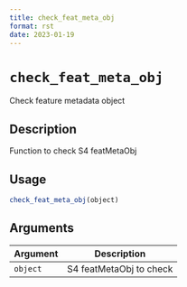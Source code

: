```yaml
--- 
title: check_feat_meta_obj 
format: rst 
date: 2023-01-19 
--- 
```

# `check_feat_meta_obj`

Check feature metadata object


## Description

Function to check S4 featMetaObj


## Usage

```r
check_feat_meta_obj(object)
```


## Arguments

Argument      |Description
------------- |----------------
`object`     |     S4 featMetaObj to check


